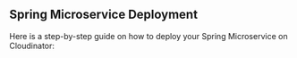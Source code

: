 
## <span className="text-purple-700 font-bold">Spring Microservice Deployment</span>

Here is a step-by-step guide on how to deploy your Spring Microservice on Cloudinator:

<SpringMicroDeployGuide />
